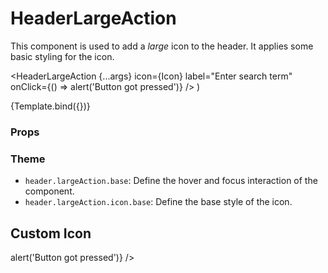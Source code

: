 
<Meta
  title="Components/Header/HeaderLargeAction"
  component={HeaderLargeAction}
/>

# HeaderLargeAction

This component is used to add a _large_ icon to the header. It applies some basic styling for the icon.

  <HeaderLargeAction
    {...args}
    icon={Icon}
    label="Enter search term"
    onClick={() => alert('Button got pressed')}
  />
)

<Canvas>
  <Story name="Default">{Template.bind({})}</Story>
</Canvas>

### Props

<ArgsTable story="Default" />

### Theme

- `header.largeAction.base`: Define the hover and focus interaction of the component.
- `header.largeAction.icon.base`: Define the base style of the icon.

## Custom Icon

<Canvas>
  <Story name="Custom Icon">
    <HeaderLargeAction
      icon={IconEdit}
      label="Edit"
      onClick={() => alert('Button got pressed')}
    />
  </Story>
</Canvas>
